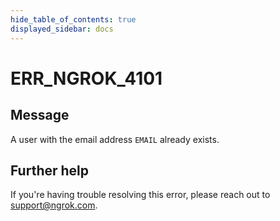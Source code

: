 ```yaml
---
hide_table_of_contents: true
displayed_sidebar: docs
---
```



# ERR_NGROK_4101

## Message

A user with the email address `EMAIL` already exists.

<ErrorDetails error="err_ngrok_4101" />

## Further help

If you're having trouble resolving this error, please reach out to [support@ngrok.com](mailto:support@ngrok.com?subject=Help%20with%20ERR_NGROK_4101).
